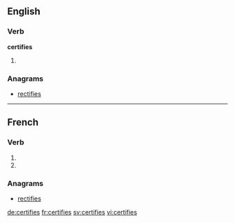 {{also|certifiés}}
==English==

===Verb===
'''certifies'''

# {{third-person singular of|certify}}

===Anagrams===
* [[rectifies#English|rectifies]]

----

==French==

===Verb===
{{fr-verb-form}}

# {{conjugation of|certifier||2|s|pres|ind|lang=fr}}
# {{conjugation of|certifier||2|s|pres|sub|lang=fr}}

===Anagrams===
* [[rectifies#French|rectifies]]

[[de:certifies]]
[[fr:certifies]]
[[sv:certifies]]
[[vi:certifies]]